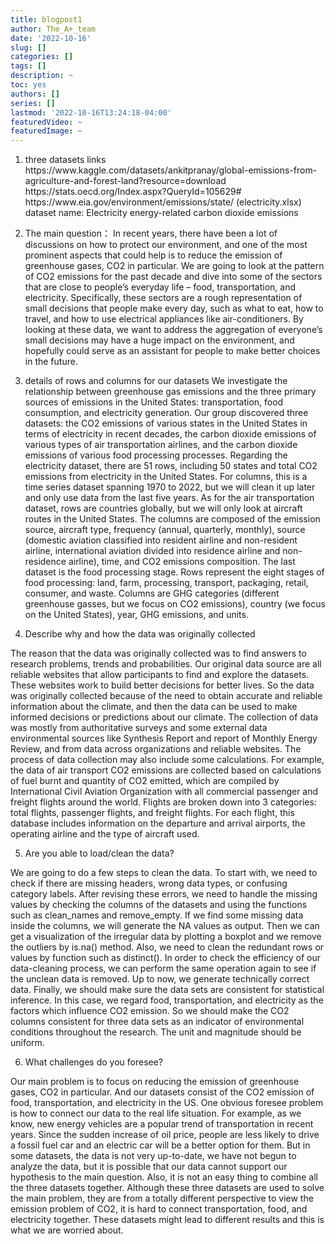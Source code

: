 ```yaml
---
title: blogpost1
author: The_A+_team
date: '2022-10-16'
slug: []
categories: []
tags: []
description: ~
toc: yes
authors: []
series: []
lastmod: '2022-10-16T13:24:18-04:00'
featuredVideo: ~
featuredImage: ~
---
```


1. three datasets links
https://www.kaggle.com/datasets/ankitpranay/global-emissions-from-agriculture-and-forest-land?resource=download
https://stats.oecd.org/Index.aspx?QueryId=105629#    
https://www.eia.gov/environment/emissions/state/  (electricity.xlsx) dataset name: Electricity energy-related carbon dioxide emissions

2. The main question：
In recent years, there have been a lot of discussions on how to protect our environment, and one of the most prominent aspects that could help is to reduce the emission of greenhouse gases, CO2 in particular. We are going to look at the pattern of CO2 emissions for the past decade and dive into some of the sectors that are close to people’s everyday life -- food, transportation, and electricity. Specifically, these sectors are a rough representation of small decisions that people make every day, such as what to eat, how to travel, and how to use electrical appliances like air-conditioners. By looking at these data, we want to address the aggregation of everyone’s small decisions may have a huge impact on the environment, and hopefully could serve as an assistant for people to make better choices in the future.

3. details of rows and columns for our datasets
We investigate the relationship between greenhouse gas emissions and the three primary sources of emissions in the United States: transportation, food consumption, and electricity generation. Our group discovered three datasets: the CO2 emissions of various states in the United States in terms of electricity in recent decades, the carbon dioxide emissions of various types of air transportation airlines, and the carbon dioxide emissions of various food processing processes. Regarding the electricity dataset, there are 51 rows, including 50 states and total CO2 emissions from electricity in the United States. For columns, this is a time series dataset spanning 1970 to 2022, but we will clean it up later and only use data from the last five years. As for the air transportation dataset, rows are countries globally, but we will only look at aircraft routes in the United States. The columns are composed of the emission source, aircraft type, frequency (annual, quarterly, monthly), source (domestic aviation classified into resident airline and non-resident airline, international aviation divided into residence airline and non-residence airline), time, and CO2 emissions composition. The last dataset is the food processing stage. Rows represent the eight stages of food processing: land, farm, processing, transport, packaging, retail, consumer, and waste. Columns are GHG categories (different greenhouse gasses, but we focus on CO2 emissions), country (we focus on the United States), year, GHG emissions, and units.

4. Describe why and how the data was originally collected

The reason that the data was originally collected was to find answers to research problems, trends and probabilities. Our original data source are all reliable websites that allow participants to find and explore the datasets. These websites work to build better decisions for better lives. So the data was originally collected because of the need to obtain accurate and reliable information about the climate, and then the data can be used to make informed decisions or predictions about our climate. The collection of data was mostly from authoritative surveys and some external data environmental sources like Synthesis Report and report of Monthly Energy Review, and from data across organizations and reliable websites. The process of data collection may also include some calculations. For example, the data of air transport CO2 emissions are collected based on calculations of fuel burnt and quantity of CO2 emitted, which are compiled by International Civil Aviation Organization with all commercial passenger and freight flights around the world. Flights are broken down into 3 categories: total flights, passenger flights, and freight flights. For each flight, this database includes information on the departure and arrival airports, the operating airline and the type of aircraft used.

5. Are you able to load/clean the data?

We are going to do a few steps to clean the data. To start with, we need to check if there are missing headers, wrong data types, or confusing category labels. After revising these errors, we need to handle the missing values by checking the columns of the datasets and using the functions such as clean_names and remove_empty. If we find some missing data inside the columns, we will generate the NA values as output. Then we can get a visualization of the irregular data by plotting a boxplot and we remove the outliers by is.na() method. Also, we need to clean the redundant rows or values by function such as distinct(). In order to check the efficiency of our data-cleaning process, we can perform the same operation again to see if the unclean data is removed. Up to now, we generate technically correct data. Finally, we should make sure the data sets are consistent for statistical inference. In this case, we regard food, transportation, and electricity as the factors which influence CO2 emission. So we should make the CO2 columns consistent for three data sets as an indicator of environmental conditions throughout the research. The unit and magnitude should be uniform.

6. What challenges do you foresee?

Our main problem is to focus on reducing the emission of greenhouse gases, CO2 in particular. And our datasets consist of the CO2 emission of food, transportation, and electricity in the US. One obvious foresee problem is how to connect our data to the real life situation. For example, as we know, new energy vehicles are a popular trend of transportation in recent years. Since the sudden increase of oil price, people are less likely to drive a fossil fuel car and an electric car will be a better option for them. But in some datasets, the data is not very up-to-date, we have not begun to analyze the data, but it is possible that our data cannot support our hypothesis to the main question. Also, it is not an easy thing to combine all the three datasets together. Although these three datasets are used to solve the main problem, they are from a totally different perspective to view the emission problem of CO2, it is hard to connect transportation, food, and electricity together. These datasets might lead to different results and this is what we are worried about.